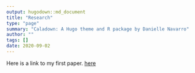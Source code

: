 ```yaml
---
output: hugodown::md_document
title: "Research"
type: "page"
summary: "Caladown: A Hugo theme and R package by Danielle Navarro"
author: ""
tags: []
date: 2020-09-02
---
```


Here is a link to my first paper. [here](https://www.bradlecon.com/research/Thesis__Data.pdf)
